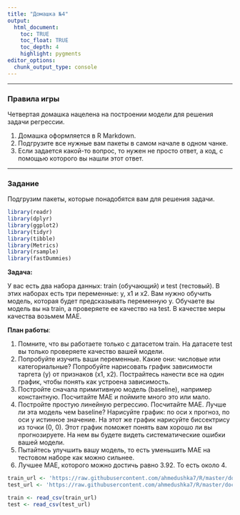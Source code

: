 ```yaml
---
title: "Домашка №4"
output: 
  html_document:
    toc: TRUE
    toc_float: TRUE
    toc_depth: 4
    highlight: pygments
editor_options: 
  chunk_output_type: console
---
```

---

### Правила игры

Четвертая домашка нацелена на построении модели для решения задачи регрессии.

1. Домашка оформляется в R Markdown.
2. Подгрузите все нужные вам пакеты в самом начале в одном чанке.
3. Если задается какой-то вопрос, то нужен не просто ответ, а код, с помощью которого вы нашли этот ответ.

---

### Задание

Подгрузим пакеты, которые понадобятся вам для решения задачи.

```r
library(readr)
library(dplyr)
library(ggplot2)
library(tidyr)
library(tibble)
library(Metrics)
library(rsample)
library(fastDummies)
```

__Задача:__ 

У вас есть два набора данных: train (обучающий) и test (тестовый). В этих наборах есть три переменные: y, x1 и x2. Вам нужно обучить модель, которая будет предсказывать переменную y. Обучаете вы модель вы на train, а проверяете ее качество на test. В качестве меры качества возьмем MAE.

__План работы__:

1. Помните, что вы работаете только с датасетом train. На датасете test вы только проверяете качество вашей модели.
2. Попробуйте изучить ваши переменные. Какие они: числовые или категориальные? Попробуйте нарисовать график зависимости таргета (y) от признаков (x1, x2). Пострайтесь нанести все на один график, чтобы понять как устроена зависимость.
3. Постройте сначала примитивную модель (baseline), например константную. Посчитайте MAE и поймите много это или мало.
4. Постройте простую линейную регрессию. Посчитайте MAE. Лучше ли эта модель чем baseline? Нарисуйте график: по оси x прогноз, по оси y истинное значение. На этот же график нарисуйте биссектрису из точки (0, 0). Этот график поможет понять вам хорошо ли вы прогнозируете. На нем вы будете видеть систематические ошибки вашей модели. 
5. Пытайтесь улучшить вашу модель, то есть уменьшить MAE на тестовом наборе как можно сильнее.
6. Лучшее MAE, которого можно достичь равно 3.92. То есть около 4.

```r
train_url <- 'https://raw.githubusercontent.com/ahmedushka7/R/master/docs/homeworks/hw4/data/train.csv'
test_url <- 'https://raw.githubusercontent.com/ahmedushka7/R/master/docs/homeworks/hw4/data/test.csv'

train <- read_csv(train_url)
test <- read_csv(test_url)
```

